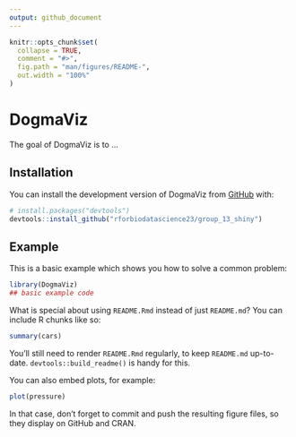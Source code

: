 ```yaml
---
output: github_document
---
```


<!-- README.md is generated from README.Rmd. Please edit that file -->

```r
knitr::opts_chunk$set(
  collapse = TRUE,
  comment = "#>",
  fig.path = "man/figures/README-",
  out.width = "100%"
)
```

# DogmaViz

<!-- badges: start -->
<!-- badges: end -->

The goal of DogmaViz is to ...

## Installation

You can install the development version of DogmaViz from [GitHub](https://github.com/) with:

``` r
# install.packages("devtools")
devtools::install_github("rforbiodatascience23/group_13_shiny")
```

## Example

This is a basic example which shows you how to solve a common problem:

```r
library(DogmaViz)
## basic example code
```

What is special about using `README.Rmd` instead of just `README.md`? You can include R chunks like so:

```r
summary(cars)
```

You'll still need to render `README.Rmd` regularly, to keep `README.md` up-to-date. `devtools::build_readme()` is handy for this.

You can also embed plots, for example:

```r
plot(pressure)
```

In that case, don't forget to commit and push the resulting figure files, so they display on GitHub and CRAN.
